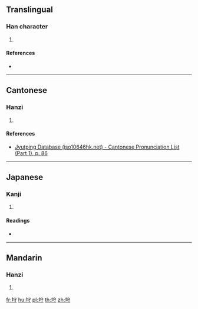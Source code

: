 ==Translingual==

===Han character===
{{Han char|rn=32|rad=土|as=06|sn=9|four=|canj=GJDI|ids=⿰土守}}

# {{defn|Han|sort=土06}}

====References====
* {{Han ref|kx=0228.291|dkj=05082|dj=0464.320|hdz=10442.030|uh=57A8|ud=22440}}

----

==Cantonese==

===Hanzi===
{{yue-hanzi|jyut=[[sau2]]|y=sau2}}

# {{defn|lang=yue|sort=土06}}

====References====
* [http://www.iso10646hk.net/jp/document/download.jsp Jyutping Database (iso10646hk.net) - Cantonese Pronunciation List (Part 1), p. 86]

----

==Japanese==

===Kanji===
{{ja-kanji|grade=|rs=土06}}

# {{defn|lang=ja|sort=土06}}

====Readings====
* {{ja-readings|on=[[しゅ]] (shu), [[す]] (su)|kun=[[まもおる]] (mamooru), [[もり]] (mori), [[かみ]] (kami)}}

----

==Mandarin==

===Hanzi===
{{cmn-hanzi|pin=[[shǒu]] ([[shou3]]), [[diàn]] ([[dian4]])|wg=shou<sup>3</sup>, tien<sup>4</sup>}}

# {{defn|lang=cmn|sort=土06}}

[[fr:垨]]
[[hu:垨]]
[[pl:垨]]
[[th:垨]]
[[zh:垨]]